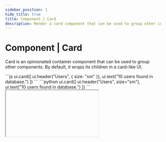 ```yaml
---
sidebar_position: 1
hide_title: true
title: Component | Card
description: Render a card component that can be used to group other components.
---
```




# Component | Card

Card is an opinionated container component that can be used to group other components. By default, it wraps its children in a card-like UI.

<Tabs groupId="sdkLanguage">
    <TabItem value="node" label="TypeScript / JavaScript">
    ```js
    ui.card([
        ui.header("Users", { size: "sm" }),
        ui.text("10 users found in database.")
    ])
    ```
    </TabItem>
    <TabItem value="python" label="Python">
    ```python
    ui.card([
        ui.header("Users", size="sm"),
        ui.text("10 users found in database.")
    ])
    ```
    </TabItem>
</Tabs>

<IFrame type="components-layout-card" heightPx={250} />

Internally, `ui.card` is a convenience wrapper around `ui.stack` with default properties set accordingly. This means that all the properties available to `ui.stack` are also available to `ui.card`.

## API reference

See the [Stack API reference](/components/layout/stack#api-reference) for more details. The only difference is that `ui.card` applies some default styles to the stack.
